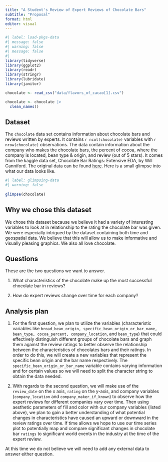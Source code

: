 ```yaml
---
title: "A Student's Review of Expert Reviews of Chocolate Bars"
subtitle: "Proposal"
format: html
editor: visual
---
```


```r
#| label: load-pkgs-data
#| message: false
#| warning: false
#| message: false
#| 
library(tidyverse)
library(ggplot2)
library(readr)
library(stringr)
library(lubridate)
library(janitor)

chocolate <- read_csv("data/flavors_of_cacao[1].csv")

chocolate <- chocolate |>
  clean_names()
```

## Dataset

The `chocolate` data set contains information about chocolate bars and reviews written by experts. It contains `r ncol(chocolate)` variables with `r nrow(chocolate)` observations. The data contain information about the company who makes the chocolate bars, the percent of cocoa, where the company is located, bean type & origin, and review (out of 5 stars). It comes from the kaggle data set, Chocolate Bar Ratings: Extensive EDA, by Will Canniford. The original data can be found [here](https://www.kaggle.com/code/willcanniford/chocolate-bar-ratings-extensive-eda/data). Here is a small glimpse into what our data looks like.

```r
#| label: glimpsing-data
#| warning: false
 
glimpse(chocolate)
```

## Why we chose this dataset

We chose this dataset because we believe it had a variety of interesting variables to look at in relationship to the rating the chocolate bar was given. We were especially intrigued by the dataset containing both time and geospatial data. We believe that this will allow us to make informative and visually pleasing graphics. We also all love chocolate.

## Questions

These are the two questions we want to answer.

1. What characteristics of the chocolate make up the most successful chocolate bar in reviews?

2. How do expert reviews change over time for each company?

## Analysis plan

1. For the first question, we plan to utilize the variables (characteristic variables like `broad_bean_origin, specific_bean_origin_or_bar_name, bean_type, cocoa_percent, company_location`, and `bean_type`) that could effectively distinguish different groups of chocolate bars and graph them against the review ratings to better observe the relationship between the characteristics of chocolates bars and their ratings. In order to do this, we will create a new variables that represent the specific bean origin and the bar name respectively. 
The `specific_bean_origin_or_bar_name` variable contains varying information and for certain values so we will need to split the character string to obtain the data needed. 

2. With regards to the second question, we will make use of the `review_date` on the x axis, `rating` on the y-axis, and company variables (`company_location` and `company_maker_if_known`) to observe how the expert reviews for different companies vary over time. Then using aesthetic parameters of fill and color with our company variables (listed above), we plan to gain a better understanding of what potential changes in characteristics have caused an upward or downward in the review ratings over time. 
If time allows we hope to use our time series plot to potentially map and compare significant changes in chocolate bar `ratings` to significant world events in the industry at the time of the expert review. 

At this time we do not believe we will need to add any external data to answer either question.
